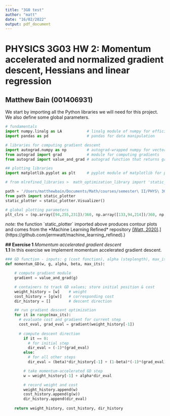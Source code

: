 ```yaml
---
title: "3G0 test"
author: "matt"
date: "16/02/2022"
output: pdf_document
---
```


# PHYSICS 3G03 HW 2: Momentum accelerated and normalized gradient descent, Hessians and linear regression

## Matthew Bain (001406931)

We start by importing all the Python libraries we will need for this project. We also define some global parameters.

```python
# fundamentals
import numpy.linalg as LA           # linalg module of numpy for efficient vector/matrix computations
import pandas as pd                 # pandas for data manipulation

# libraries for computing gradient descent
import autograd.numpy as np         # autograd-wrapped numpy for vectorization functionality etc.
from autograd import grad           # module for computing gradients
from autograd import value_and_grad # autograd function that returns gradient and value of input function 

## plotting libraries
import matplotlib.pyplot as plt     # pyplot module of matplotlib for plotting

# from mlrefined_libraries >  math_optimization_library import 'static_plotter' function

path = '/Users/matthewbain/Documents/Math/courses/semester\ II/PHYS\ 3G03/assignments/assignments/HW\ 2/code/imports/'
from path import static_plotter
static_plotter = static_plotter.Visualizer()

# global plotting parameters
plt_clrs = (np.array([94,255,231])/360, np.array([133,94,214])/360, np.array([110,250,152])/360)

```

*note:* the function \`static_plotter\` imported above produces contour plots and comes from the \*Machine Learning Refined\* repository [(Watt, 2020)]([https://github.com/jermwatt/machine_learning_refined).](https://github.com/jermwatt/machine_learning_refined).)

**\#\# Exercise 1** *Momentum accelerated gradient descent*\
**1.1** In this exercise we implement momentum accelerated gradient descent.

```python
### GD function - inputs: g (cost function), alpha (steplength), max_its (max iterations), w (initial point)
def momentum_GD(w, g, alpha, beta, max_its):

    # compute gradient module
    gradient = value_and_grad(g)

    # containers to track GD values; store initial position & cost
    weight_history = [w]    # weight
    cost_history = [g(w)]   # corresponding cost
    dir_history = []        # descent direction

    ## run gradient descent optimization
    for it in range(max_its):
      # evaluate cost and gradient for current step
      cost_eval, grad_eval = gradient(weight_history[-1])
      
      # compute descent direction
        if it == 0:
          # for initial step
          dir_eval = (-1)*(grad_eval)
        else:
          # for all other steps
          dir_eval = (beta)*dir_history[-1] + (1-beta)*(-1)*(grad_eval)

        # take momentum-accelerated GD step
        w = weight_history[-1] + alpha*dir_eval

        # record weight and cost
        weight_history.append(w)
        cost_history.append(g(w))
        dir_history.append(dir_eval)
    
    return weight_history, cost_history, dir_history

```
